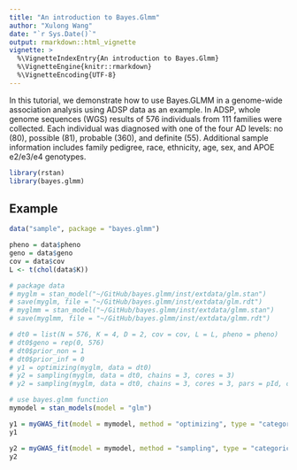```yaml
---
title: "An introduction to Bayes.Glmm"
author: "Xulong Wang"
date: "`r Sys.Date()`"
output: rmarkdown::html_vignette
vignette: >
  %\VignetteIndexEntry{An introduction to Bayes.Glmm}
  %\VignetteEngine{knitr::rmarkdown}
  %\VignetteEncoding{UTF-8}
---
```


In this tutorial, we demonstrate how to use Bayes.GLMM in a genome-wide association analysis using ADSP data as an example. In ADSP, whole genome sequences (WGS) results of 576 individuals from 111 families were collected. Each individual was diagnosed with one of the four AD levels: no (80), possible (81), probable (360), and definite (55). Additional sample information includes family pedigree, race, ethnicity, age, sex, and APOE e2/e3/e4 genotypes.

```r

library(rstan)
library(bayes.glmm)

```

## Example

```r
data("sample", package = "bayes.glmm")

pheno = data$pheno
geno = data$geno
cov = data$cov
L <- t(chol(data$K))

# package data
# myglm = stan_model("~/GitHub/bayes.glmm/inst/extdata/glm.stan")
# save(myglm, file = "~/GitHub/bayes.glmm/inst/extdata/glm.rdt")
# myglmm = stan_model("~/GitHub/bayes.glmm/inst/extdata/glmm.stan")
# save(myglmm, file = "~/GitHub/bayes.glmm/inst/extdata/glmm.rdt")

# dt0 = list(N = 576, K = 4, D = 2, cov = cov, L = L, pheno = pheno)
# dt0$geno = rep(0, 576)
# dt0$prior_non = 1
# dt0$prior_inf = 0
# y1 = optimizing(myglm, data = dt0)
# y2 = sampling(myglm, data = dt0, chains = 3, cores = 3)
# y2 = sampling(myglm, data = dt0, chains = 3, cores = 3, pars = pId, control = list(adapt_delta = .9))

# use bayes.glmm function
mymodel = stan_models(model = "glm")

y1 = myGWAS_fit(model = mymodel, method = "optimizing", type = "categorical", cov = cov, geno = geno[c(1, 3), ], pheno = pheno)
y1

y2 = myGWAS_fit(model = mymodel, method = "sampling", type = "categorical", cov = cov, geno = geno[c(1, 3), ], pheno = pheno)
y2

```
